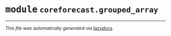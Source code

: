 



# <kbd>module</kbd> `coreforecast.grouped_array`








---

_This file was automatically generated via [lazydocs](https://github.com/ml-tooling/lazydocs)._
